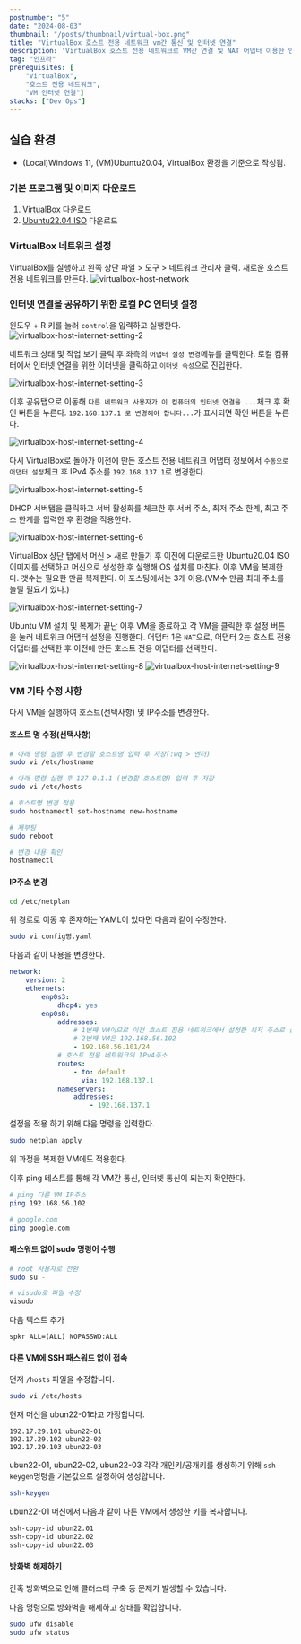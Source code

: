 ```yaml
---
postnumber: "5"
date: "2024-08-03"
thumbnail: "/posts/thumbnail/virtual-box.png"
title: "VirtualBox 호스트 전용 네트워크 vm간 통신 및 인터넷 연결"
description: 'VirtualBox 호스트 전용 네트워크로 VM간 연결 및 NAT 어뎁터 이용한 인터넷 연결'
tag: "인프라"
prerequisites: [
    "VirtualBox",
    "호스트 전용 네트워크",
    "VM 인터넷 연결"]
stacks: ["Dev Ops"]
---
```


## 실습 환경

- (Local)Windows 11, (VM)Ubuntu20.04, VirtualBox 환경을 기준으로 작성됨.

### 기본 프로그램 및 이미지 다운로드

1. [VirtualBox](https://www.virtualbox.org/wiki/Downloads) 다운로드
2. [Ubuntu22.04 ISO](https://releases.ubuntu.com/jammy/) 다운로드

### VirtualBox 네트워크 설정

VirtualBox를 실행하고 왼쪽 상단 파일 > 도구 > 네트워크 관리자 클릭. 새로운 호스트 전용 네트워크를 만든다.
![virtualbox-host-network](/posts/article/virtualbox/virtual-box-network-1.png)

### 인터넷 연결을 공유하기 위한 로컬 PC 인터넷 설정
윈도우 + R 키를 눌러 `control`을 입력하고 실행한다. 
![virtualbox-host-internet-setting-2](/posts/article/virtualbox/virtual-box-network-2.png)

네트워크 상태 및 작업 보기 클릭 후 좌측의 `어댑터 설정 변경`메뉴를 클릭한다. 로컬 컴퓨터에서 인터넷 연결을 위한 이더넷을 클릭하고 `이더넷 속성`으로 진입한다.

![virtualbox-host-internet-setting-3](/posts/article/virtualbox/virtual-box-network-3.png)

이후 공유탭으로 이동해 `다른 네트워크 사용자가 이 컴퓨터의 인터넷 연결을 ...`체크 후 확인 버튼을 누른다. `192.168.137.1 로 변경해야 합니다...`가 표시되면 확인 버튼을 누른다.

![virtualbox-host-internet-setting-4](/posts/article/virtualbox/virtual-box-network-4.png)

다시 VirtualBox로 돌아가 이전에 만든 호스트 전용 네트워크 어댑터 정보에서 `수동으로 어댑터 설정`체크 후 IPv4 주소를 `192.168.137.1`로 변경한다.

![virtualbox-host-internet-setting-5](/posts/article/virtualbox/virtual-box-network-5.png)

DHCP 서버탭을 클릭하고 서버 활성화를 체크한 후 서버 주소, 최저 주소 한계, 최고 주소 한계를 입력한 후 환경을 적용한다.

![virtualbox-host-internet-setting-6](/posts/article/virtualbox/virtual-box-network-6.png)

VirtualBox 상단 탭에서 머신 > 새로 만들기 후 이전에 다운로드한 Ubuntu20.04 ISO 이미지를 선택하고 머신으로 생성한 후 실행해 OS 설치를 마친다. 이후 VM을 복제한다. 갯수는 필요한 만큼 복제한다. 이 포스팅에서는 3개 이용.(VM수 만큼 최대 주소를 늘릴 필요가 있다.)

![virtualbox-host-internet-setting-7](/posts/article/virtualbox/virtual-box-network-7.png)

Ubuntu VM 설치 및 복제가 끝난 이후 VM을 종료하고 각 VM을 클릭한 후 설정 버튼을 눌러 네트워크 어댑터 설정을 진행한다. 어댑터 1은 `NAT`으로, 어댑터 2는 호스트 전용 어댑터를 선택한 후 이전에 만든 호스트 전용 어댑터를 선택한다.

![virtualbox-host-internet-setting-8](/posts/article/virtualbox/virtual-box-network-8.png)
![virtualbox-host-internet-setting-9](/posts/article/virtualbox/virtual-box-network-9.png)

### VM 기타 수정 사항
다시 VM을 실행하여 호스트(선택사항) 및 IP주소를 변경한다.

#### 호스트 명 수정(선택사항)

```bash
# 아래 명령 실행 후 변경할 호스트명 입력 후 저장(:wq > 엔터)
sudo vi /etc/hostname

# 아래 명령 실행 후 127.0.1.1 (변경할 호스트명) 입력 후 저장
sudo vi /etc/hosts

# 호스트명 변경 적용
sudo hostnamectl set-hostname new-hostname

# 재부팅
sudo reboot

# 변경 내용 확인
hostnamectl
```

#### IP주소 변경

```bash
cd /etc/netplan
```
위 경로로 이동 후 존재하는 YAML이 있다면 다음과 같이 수정한다.
```bash
sudo vi config명.yaml
```
다음과 같이 내용을 변경한다.
```yaml
network:
    version: 2
    ethernets:
        enp0s3:
            dhcp4: yes
        enp0s8:
            addresses:
                # 1번째 VM이므로 이전 호스트 전용 네트워크에서 설정한 최저 주소로 설정한다.
                # 2번째 VM은 192.168.56.102
                - 192.168.56.101/24
            # 호스트 전용 네트워크의 IPv4주소
            routes:
                - to: default
                  via: 192.168.137.1
            nameservers:
                addresses:
                    - 192.168.137.1
```
설정을 적용 하기 위해 다음 명령을 입력한다.
```bash
sudo netplan apply
```
위 과정을 복제한 VM에도 적용한다.

이후 ping 테스트를 통해 각 VM간 통신, 인터넷 통신이 되는지 확인한다.
```bash
# ping 다른 VM IP주소
ping 192.168.56.102

# google.com
ping google.com
```

#### 패스워드 없이 sudo 명령어 수행

```bash
# root 사용자로 전환
sudo su -

# visudo로 파일 수정
visudo
```

다음 텍스트 추가

```text
spkr ALL=(ALL) NOPASSWD:ALL
```

#### 다른 VM에 SSH 패스워드 없이 접속

먼저 `/hosts` 파일을 수정합니다.
```bash
sudo vi /etc/hosts
```
현재 머신을 ubun22-01라고 가정합니다.
```text
192.17.29.101 ubun22-01
192.17.29.102 ubun22-02
192.17.29.103 ubun22-03
```
ubun22-01, ubun22-02, ubun22-03 각각 개인키/공개키를 생성하기 위해 `ssh-keygen`명령을 기본값으로 설정하여 생성합니다.
```bash
ssh-keygen
```
ubun22-01 머신에서 다음과 같이 다른 VM에서 생성한 키를 복사합니다.
```bash
ssh-copy-id ubun22.01
ssh-copy-id ubun22.02
ssh-copy-id ubun22.03
```
#### 방화벽 해제하기

간혹 방화벽으로 인해 클러스터 구축 등 문제가 발생할 수 있습니다.

다음 명령으로 방화벽을 해제하고 상태를 확입합니다.
```bash
sudo ufw disable
sudo ufw status
```